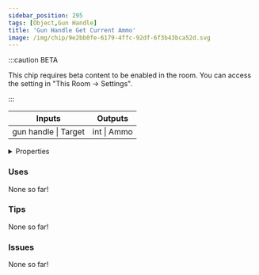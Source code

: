 ```yaml
---
sidebar_position: 295
tags: [Object,Gun Handle]
title: 'Gun Handle Get Current Ammo'
image: /img/chip/9e2bb0fe-6179-4ffc-92df-6f3b43bca52d.svg
---
```




:::caution BETA

This chip requires beta content to be enabled in the room. You can access the setting in "This Room -> Settings".

:::

<IChip uuid="9e2bb0fe-6179-4ffc-92df-6f3b43bca52d"/>

<table><thead><tr><th>Inputs</th><th>Outputs</th></tr></thead><tbody><tr><td>gun handle | Target</td><td>int | Ammo</td></tr></tbody></table>

<details>
  <summary>Properties</summary>
  <div>
    <div>
    <table>
      <tbody>
        <tr>
          <td>Is beta required?</td>
          <td>Yes</td>
        </tr>
        <tr>
          <td>Is chip a trolling risk?</td>
          <td>No</td>
        </tr>
        <tr>
          <td>Is chip a role assignment risk?</td>
          <td>No</td>
        </tr>
        <tr>
          <td>Chip UUID</td>
          <td>9e2bb0fe-6179-4ffc-92df-6f3b43bca52d</td>
        </tr>
        <tr>
          <td>Room availability</td>
          <td>Available everywhere</td>
        </tr>
      </tbody>
    </table>
    </div>
  </div>
</details>

### Uses

None so far!

### Tips

None so far!

### Issues

None so far!